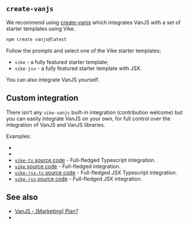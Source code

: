 
<CommunityNote url="https://vanjs.org" tool="VanJS" hasExtension={false} />

## `create-vanjs`

We recommend using [create-vanjs](https://github.com/thednp/create-vanjs) which integrates VanJS with a set of starter templates using Vike.

```bash
npm create vanjs@latest
```
Follow the prompts and select one of the Vike starter templates:

 - `vike` - a fully featured starter template;
 - `vike-jsx` - a fully featured starter template with JSX.

You can also <Link href="#custom-integration">integrate VanJS yourself</Link>.


## Custom integration

There isn't any `vike-vanjs` built-in integration (contribution welcome) but you can easily integrate VanJS on your own, for full control over the integration of VanJS and VanJS libraries.

Examples:
 - <Example timestamp="2025.03" repo="brillout/vike-with-van-jsx" />
 - <Example timestamp="2025.03" repo="brillout/vike-with-van" />
 - <ExampleTimestamp timestamp="2025.03" /> [`vike-ts` source code](https://github.com/thednp/create-vanjs/tree/master/template-vike-ts) - Full-fledged Typescript integration.
 - <ExampleTimestamp timestamp="2025.03" /> [`vike` source code](https://github.com/thednp/create-vanjs/tree/master/template-vike) - Full-fledged integration.
 - <ExampleTimestamp timestamp="2025.03" /> [`vike-jsx-ts` source code](https://github.com/thednp/create-vanjs/tree/master/template-vike-jsx-ts) - Full-fledged JSX Typescript integration.
 - <ExampleTimestamp timestamp="2025.03" /> [`vike-jsx` source code](https://github.com/thednp/create-vanjs/tree/master/template-vike-jsx) - Full-fledged JSX integration.


## See also

 - [VanJS - [Marketing] Plan?](https://github.com/vanjs-org/van/discussions/427)
 - <Link href="/ui-frameworks" />
